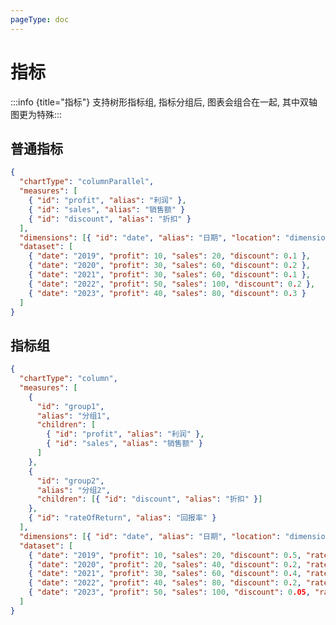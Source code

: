 ```yaml
---
pageType: doc
---
```



# 指标

:::info {title="指标"} 支持树形指标组, 指标分组后, 图表会组合在一起, 其中双轴图更为特殊:::

## 普通指标

<Measures />

```json {4-6}
{
  "chartType": "columnParallel",
  "measures": [
    { "id": "profit", "alias": "利润" },
    { "id": "sales", "alias": "销售额" }
    { "id": "discount", "alias": "折扣" }
  ],
  "dimensions": [{ "id": "date", "alias": "日期", "location": "dimension" }],
  "dataset": [
    { "date": "2019", "profit": 10, "sales": 20, "discount": 0.1 },
    { "date": "2020", "profit": 30, "sales": 60, "discount": 0.2 },
    { "date": "2021", "profit": 30, "sales": 60, "discount": 0.1 },
    { "date": "2022", "profit": 50, "sales": 100, "discount": 0.2 },
    { "date": "2023", "profit": 40, "sales": 80, "discount": 0.3 }
  ]
}
```

## 指标组

<MeasureGroups />

```json {4-17}
{
  "chartType": "column",
  "measures": [
    {
      "id": "group1",
      "alias": "分组1",
      "children": [
        { "id": "profit", "alias": "利润" },
        { "id": "sales", "alias": "销售额" }
      ]
    },
    {
      "id": "group2",
      "alias": "分组2",
      "children": [{ "id": "discount", "alias": "折扣" }]
    },
    { "id": "rateOfReturn", "alias": "回报率" }
  ],
  "dimensions": [{ "id": "date", "alias": "日期", "location": "dimension" }],
  "dataset": [
    { "date": "2019", "profit": 10, "sales": 20, "discount": 0.5, "rateOfReturn": 0.1 },
    { "date": "2020", "profit": 20, "sales": 40, "discount": 0.2, "rateOfReturn": 0.2 },
    { "date": "2021", "profit": 30, "sales": 60, "discount": 0.4, "rateOfReturn": 0.3 },
    { "date": "2022", "profit": 40, "sales": 80, "discount": 0.2, "rateOfReturn": 0.4 },
    { "date": "2023", "profit": 50, "sales": 100, "discount": 0.05, "rateOfReturn": 0.5 }
  ]
}
```
